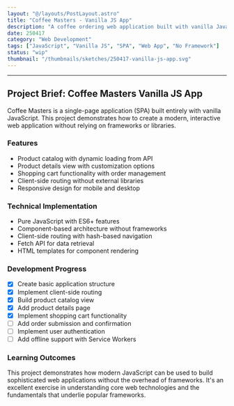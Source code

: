 ```yaml
---
layout: "@/layouts/PostLayout.astro"
title: "Coffee Masters - Vanilla JS App"
description: "A coffee ordering web application built with vanilla JavaScript, demonstrating modern web development without frameworks"
date: 250417
category: "Web Development"
tags: ["JavaScript", "Vanilla JS", "SPA", "Web App", "No Framework"]
status: "wip"
thumbnail: "/thumbnails/sketches/250417-vanilla-js-app.svg"
---
```



<VanillaJsApp />

---

## Project Brief: Coffee Masters Vanilla JS App

Coffee Masters is a single-page application (SPA) built entirely with vanilla JavaScript. This project demonstrates how to create a modern, interactive web application without relying on frameworks or libraries.

### Features

- Product catalog with dynamic loading from API
- Product details view with customization options
- Shopping cart functionality with order management
- Client-side routing without external libraries
- Responsive design for mobile and desktop

### Technical Implementation

- Pure JavaScript with ES6+ features
- Component-based architecture without frameworks
- Client-side routing with hash-based navigation
- Fetch API for data retrieval
- HTML templates for component rendering

### Development Progress

- [x] Create basic application structure
- [x] Implement client-side routing
- [x] Build product catalog view
- [x] Add product details page
- [x] Implement shopping cart functionality
- [ ] Add order submission and confirmation
- [ ] Implement user authentication
- [ ] Add offline support with Service Workers

### Learning Outcomes

This project demonstrates how modern JavaScript can be used to build sophisticated web applications without the overhead of frameworks. It's an excellent exercise in understanding core web technologies and the fundamentals that underlie popular frameworks.
